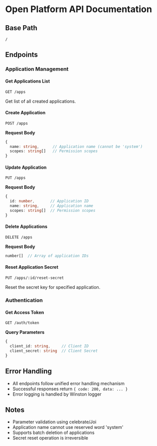 # Open Platform API Documentation

## Base Path
`/`

## Endpoints

### Application Management

#### Get Applications List
```http
GET /apps
```

Get list of all created applications.

#### Create Application
```http
POST /apps
```

**Request Body**
```typescript
{
  name: string,      // Application name (cannot be 'system')
  scopes: string[]   // Permission scopes
}
```

#### Update Application
```http
PUT /apps
```

**Request Body**
```typescript
{
  id: number,       // Application ID
  name: string,     // Application name
  scopes: string[]  // Permission scopes
}
```

#### Delete Applications
```http
DELETE /apps
```

**Request Body**
```typescript
number[]  // Array of application IDs
```

#### Reset Application Secret
```http
PUT /apps/:id/reset-secret
```

Reset the secret key for specified application.

### Authentication

#### Get Access Token
```http
GET /auth/token
```

**Query Parameters**
```typescript
{
  client_id: string,     // Client ID
  client_secret: string  // Client Secret
}
```

## Error Handling
- All endpoints follow unified error handling mechanism
- Successful responses return `{ code: 200, data: ... }`
- Error logging is handled by Winston logger

## Notes
- Parameter validation using celebrate/Joi
- Application name cannot use reserved word 'system'
- Supports batch deletion of applications
- Secret reset operation is irreversible